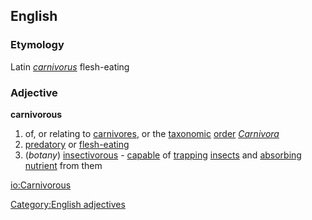 ==English==
===Etymology===
Latin ''[[carnivorus]]'' flesh-eating

===Adjective===
'''carnivorous'''
#of, or relating to [[carnivore]]s, or the [[taxonomic]] [[order]] ''[[Carnivora]]''
#[[predatory]] or [[flesh-eating]]
#(''botany'') [[insectivorous]] - [[capable]] of [[trapping]] [[insect]]s and [[absorbing]] [[nutrient]] from them
[[Category:English adjectives]]

[[io:Carnivorous]]